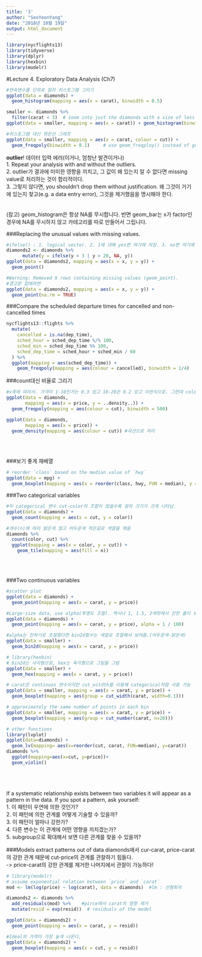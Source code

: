 ---
title: '3'
author: "SeoYeonYang"
date: "2018년 10월 19일"
output: html_document
---

```{r setup, include=FALSE}
library(nycflights13)
library(tidyverse)
library(dplyr)
library(hexbin)
library(modelr)
```

#Lecture 4. Exploratory Data Analysis (Ch7)
```{r}
#연속변수를 단위로 잘라 히스토그램 그리기
ggplot(data = diamonds) + 
  geom_histogram(mapping = aes(x = carat), binwidth = 0.5)
```

```{r}
smaller <- diamonds %>% 
  filter(carat < 3)  # zoom into just the diamonds with a size of less than three carats
ggplot(data = smaller, mapping = aes(x = carat)) + geom_histogram(binwidth = 0.1)
```

```{r}
#히스토그램 대신 꺾은선 그래프
ggplot(data = smaller, mapping = aes(x = carat, colour = cut)) +
  geom_freqpoly(binwidth = 0.1)     # use geom_freqploy() instead of geom_histogram()
```

**outlier**! 데이터 입력 에러(이거나, 엄청난 발견이거나)<br>
1. Repeat your analysis with and without the outliers. <br>
2. outlier가 결과에 미미한 영향을 끼치고, 그 값이 왜 있는지 알 수 없다면 missing value로 처리하는 것이 합리적이다. <br>
3. 그렇지 않다면, you shouldn’t drop them without justification. 왜 그것이 거기에 있는지 찾고(e.g. a data entry error), 그것을 제거했음을 명시해야 한다.<br>
<br>
<br>
(참고)
geom_histogram은 항상 NA를 무시합니다. 반면 geom_bar는 x가 factor인 경우에 NA를 무시하지 않고 카테고리를 따로 만들어서 그립니다.<br>

###Replacing the unusual values with missing values.
```{r}
#ifelse() : 1. logical vector. 2. 1에 대해 yes면 여기에 저장. 3. no면 여기에 저장
diamonds2 <- diamonds %>% 
      mutate(y = ifelse(y < 3 | y > 20, NA, y))
ggplot(data = diamonds2, mapping = aes(x = x, y = y)) + 
  geom_point()

#Warning: Removed 9 rows containing missing values (geom_point).
#경고문 없애려면
ggplot(data = diamonds2, mapping = aes(x = x, y = y)) + 
  geom_point(na.rm = TRUE)
```

###Compare the scheduled departure times for cancelled and non-cancelled times
```{r}
nycflights13::flights %>% 
  mutate(
    cancelled = is.na(dep_time),
    sched_hour = sched_dep_time %/% 100,
    sched_min = sched_dep_time %% 100,
    sched_dep_time = sched_hour + sched_min / 60
  ) %>% 
  ggplot(mapping = aes(sched_dep_time)) + 
    geom_freqpoly(mapping = aes(colour = cancelled), binwidth = 1/4)
```

###count대신 비율로 그리기
```{r}
#x축에 따라서. 가격이 1-10인거는 0.3 있고 10-20은 0.2 있고 이런식으로. 그런데 color=cut을 주면 그걸 cut별로 그려낸다
ggplot(data = diamonds,
       mapping = aes(x = price, y = ..density..)) + 
  geom_freqpoly(mapping = aes(colour = cut), binwidth = 500)

ggplot(data = diamonds,
       mapping = aes(x = price)) + 
  geom_density(mapping = aes(colour = cut)) #곡선으로 처리
```
<br>
<br>

###보기 좋게 재배열
```{r}
# reorder `class` based on the median value of `hwy`
ggplot(data = mpg) +
  geom_boxplot(mapping = aes(x = reorder(class, hwy, FUN = median), y = hwy))

```

###Two categorical variables
```{r}
#두 categorical 변수 cut-color의 조합이 많을수록 점의 크기가 크게 나타남.
ggplot(data = diamonds) +
  geom_count(mapping = aes(x = cut, y = color))

#개수(n)에 따라 밝은게 많고 어두운게 적은걸로 색깔을 채움
diamonds %>% 
  count(color, cut) %>%  
  ggplot(mapping = aes(x = color, y = cut)) +
    geom_tile(mapping = aes(fill = n))

```
<br>
<br>

###Two continuous variables
```{r}
#scatter plot
ggplot(data = diamonds) +
  geom_point(mapping = aes(x = carat, y = price))

#Large-size data, use alpha(투명도 조절). 역시나 1, 1.5, 2캐럿에서 진한 줄이 보인다.
ggplot(data = diamonds) + 
  geom_point(mapping = aes(x = carat, y = price), alpha = 1 / 100)

#alpha는 진하기로 조절했다면 bin2d함수는 색깔로 조절해서 보여줌.(어두운색-밝은색)
ggplot(data = smaller) +
  geom_bin2d(mapping = aes(x = carat, y = price))

# library(hexbin)
# bin2d는 사각형으로, hex는 육각형으로 그림을 그림
ggplot(data = smaller) +
  geom_hex(mapping = aes(x = carat, y = price))

# carat은 continuos 변수이지만 cut_witdth를 이용해 categorical처럼 사용 가능
ggplot(data = smaller, mapping = aes(x = carat, y = price)) + 
  geom_boxplot(mapping = aes(group = cut_width(carat, width=0.1)))

# approximately the same number of points in each bin
ggplot(data = smaller, mapping = aes(x = carat, y = price)) + 
  geom_boxplot(mapping = aes(group = cut_number(carat, n=20)))

# other functions
library(lvplot)
ggplot(data=diamonds) +
  geom_lv(mapping= aes(x=reorder(cut, carat, FUN=median), y=carat))
diamonds %>%
  ggplot(mapping=aes(x=cut, y=price))+
  geom_violin()
```
<br>
<br>
<br>
If a systematic relationship exists between two variables it will appear as a pattern in the data. If you spot a pattern, ask yourself:<br>
1. 이 패턴이 우연에 의한 것인가?<br>
2. 이 패턴에 의한 관계를 어떻게 기술할 수 있을까?<br>
3. 이 패턴이 얼마나 강한가?<br>
4. 다른 변수는 이 관계에 어떤 영향을 끼치겠는가?<br>
5. subgroup으로 확대해서 보면 다른 관계를 찾을 수 있을까?<br>


###Models extract patterns out of data
diamonds에서 cur-carat, price-carat의 강한 관계 때문에 cut-price의 관계를 관찰하기 힘들다.<br>
-> price-carat의 강한 관계를 제거한 나머지에서 관찰이 가능하다!
```{r}
# library(modelr)
# assume exponential relation between `price` and `carat`
mod <- lm(log(price) ~ log(carat), data = diamonds)  #lm : 선형회귀

diamonds2 <- diamonds %>% 
  add_residuals(mod) %>% 	#pirce에서 carat의 영향 제거
  mutate(resid = exp(resid))  # residuals of the model

ggplot(data = diamonds2) + 
  geom_point(mapping = aes(x = carat, y = resid))

#Ideal의 가격이 가장 높게 나온다.
ggplot(data = diamonds2) + 
  geom_boxplot(mapping = aes(x = cut, y = resid))
```
